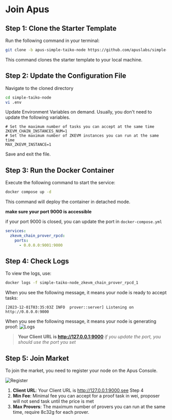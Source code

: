 # Join Apus

## Step 1: Clone the Starter Template
Run the following command in your terminal:
```bash
git clone -b apus-simple-taiko-node https://github.com/apuslabs/simple-taiko-node.git
```
This command clones the starter template to your local machine.

## Step 2: Update the Configuration File

Navigate to the cloned directory
```bash
cd simple-taiko-node
vi .env
```
Update Environment Variables on demand. Usually, you don't need to update the following variables.
```shell
# Set the maximum number of tasks you can accept at the same time
ZKEVM_CHAIN_INSTANCES_NUM=1
# Set the maximum number of ZKEVM instances you can run at the same time
MAX_ZKEVM_INSTANCE=1
```
Save and exit the file.

## Step 3: Run the Docker Container

Execute the following command to start the service:
```bash
docker compose up -d
```
This command will deploy the container in detached mode.

**make sure your port 9000 is accessible**

if your port 9000 is closed, you can update the port in `docker-compose.yml`
```yml
services:
  zkevm_chain_prover_rpcd:
    ports:
      - 0.0.0.0:9001:9000
```

## Step 4: Check Logs

To view the logs, use:
```bash
docker logs -f simple-taiko-node_zkevm_chain_prover_rpcd_1
```

When you see the following message, it means your node is ready to accept tasks:
```
[2023-12-01T03:35:03Z INFO  prover::server] Listening on http://0.0.0.0:9000
```
When you see the following message, it means your node is generating proof:
![Logs](https://1688.311688.xyz/share/your/images/save/your/photos/2023/11/27/6563f499a7c8d.png)

> **Your Client URL is http://127.0.0.1:9000**
> *if you update the port, you should use the port you set*

## Step 5: Join Market

To join the market, you need to register your node on the Apus Console.

![Register](https://1688.311688.xyz/share/your/images/save/your/photos/2023/12/01/6569566d1f6a6.png)

1. **Client URL**: Your Client URL is http://127.0.0.1:9000,see Step 4
2. **Min Fee**: Minimal fee you can accept for a proof task in wei, proposer will not send task until the price is met
3. **Max Provers**: The maximum number of provers you can run at the same time, require 8c32g for each prover.
